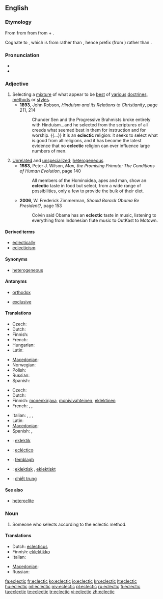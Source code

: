 {{was wotd|2010|September|15}}
==English==

===Etymology===
From {{etyl|fr|en}} {{term|éclectique|lang=fr}} from {{etyl|grc|en}} {{term|ἐκλεκτικός||selective|tr=eklektikos|lang=grc}} from {{term|ἐκλέγω||I pick, choose|tr=eklegō|lang=grc}} from {{term|ἐκ||out, from|tr=ek|lang=grc}} + {{term|λέγω||I choose, count|tr=legō|lang=grc}}.

Cognate to {{term|elect|lang=en}}, which is from {{etyl|la|-}} rather than {{etyl|grc|-}}, hence prefix {{term|e-|lang=la}} (from {{term|ex|lang=la}}) rather than {{term|ἐκ|tr=ek|lang=grc}}.

===Pronunciation===
* {{IPA|/ɛkˈlɛk.tɪk/|/ɪˈklɛk.tɪk/}}
* {{audio|en-us-eclectic.ogg|Audio (US)}}

===Adjective===
{{en-adj}}

# Selecting a [[mixture]] of what appear to be [[best]] of [[various]] [[doctrines]], [[methods]] or [[styles]].
#* '''1893''', John Robson, ''Hinduism and its Relations to Christianity'', page 211, 214
#*: Chunder Sen and the Progressive Brahmists broke entirely with Hinduism...and he selected from the scriptures of all creeds what seemed best in them for instruction and for worship. {{...}} It is an '''eclectic''' religion: it seeks to select what is good from all religions, and it has become the latest evidence that no '''eclectic''' religion can ever influence large numbers of men.
# [[unrelated|Unrelated]] and [[unspecialized]]; [[heterogeneous]].
#* '''1983''', Peter J. Wilson, ''Man, the Promising Primate: The Conditions of Human Evolution'', page 140
#*: All members of the Hominoidea, apes and man, show an '''eclectic''' taste in food but select, from a wide range of possibilities, only a few to provide the bulk of their diet.
#* '''2006''', W. Frederick Zimmerman, ''Should Barack Obama Be President?'', page 153
#*: Colvin said Obama has an '''eclectic''' taste in music, listening to everything from Indonesian flute music to OutKast to Motown.

====Derived terms====
* [[eclectically]]
* [[eclecticism]]

====Synonyms====
* {{sense|unrelated and unspecialized}} [[heterogeneous]]

====Antonyms====
* {{sense|selecting a mixture of doctrines}} [[orthodox]]
* [[exclusive]]

====Translations====
{{trans-top|selecting a mixture of what appear to be best of various doctrines, methods or styles}}
* Czech: {{t-|cs|eklektický}}
* Dutch: {{t-|nl|eclectisch}}
* Finnish: {{t+|fi|eklektinen}}
* French: {{t+|fr|éclectique}}
* Hungarian: {{t-|hu|eklektikus}}
* Latin: {{t|la|eclecticus}}
{{trans-mid}}
* [[Macedonian]]: {{t|mk|еклектичен|m|tr=ekléktičen}}
* Norwegian: {{t|no|eklektisk}}
* Polish: {{t|pl|eklektyczny}}
* Russian: {{t|ru|эклектичный}}
* Spanish: {{t|es|ecléctico|m}}
{{trans-bottom}}

{{trans-top|unrelated and unspecialized; heterogeneous}}
* Czech: {{t-|cs|eklektický}}
* Dutch: {{t-|nl|uiteenlopend}}
* Finnish: [[monenkirjava]], [[monivivahteinen]], [[eklektinen]]
* French: {{t+|fr|hétérogène}},{{t|fr|hétéroclite}} {{t+|fr|disparate}}, {{t|fr|de bric et de broc}}
{{trans-mid}}
* Italian: {{t-|it|eclettico}}, {{t+|it|disparato}}, {{t|it|heteroclitico}} ,{{t-|it|eterogeneo}}
* Latin: {{t|la|eclecticus}}
* [[Macedonian]]: {{t|mk|разновиден|m|tr=raznóviden}}
* Spanish: {{t+|es|heterogéneo}}, {{t|es|heteróclito}}  {{t|es|disparatado}}
{{trans-bottom}}

{{checktrans-top}}
* {{ttbc|sh}}: [[eklektik]]
* {{ttbc|es}}: [[ecléctico]]
* {{ttbc|gv}}: [[femblagh]]
* {{ttbc|sv}}: [[eklektisk]] {{c}}, [[eklektiskt]] {{n}}
* {{ttbc|vi}}: [[chiết trung]]
{{trans-bottom}}

====See also====
* [[heteroclite]]

===Noun===
{{en-noun}}

# Someone who selects according to the eclectic method.

====Translations====
{{trans-top|one who selects by the eclectic method}}
* Dutch: [[eclecticus]] {{m}}
* Finnish: [[eklektikko]]
* Italian: {{t-|it|eclettico}}
{{trans-mid}}
* [[Macedonian]]: {{t|mk|еклектичар|m|tr=ekléktičar}}
* Russian: {{t|ru|эклектик|m}}
{{trans-bottom}}

[[fa:eclectic]]
[[fr:eclectic]]
[[ko:eclectic]]
[[io:eclectic]]
[[kn:eclectic]]
[[lt:eclectic]]
[[hu:eclectic]]
[[ml:eclectic]]
[[my:eclectic]]
[[pl:eclectic]]
[[ru:eclectic]]
[[fi:eclectic]]
[[ta:eclectic]]
[[te:eclectic]]
[[tr:eclectic]]
[[vi:eclectic]]
[[zh:eclectic]]